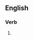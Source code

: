 ==English==

===Verb===
{{head|en|present participle}}

# {{present participle of|overspecialize|lang=en|nocat=1}}